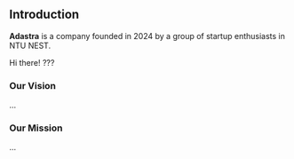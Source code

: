 ## Introduction

**Adastra** is a company founded in 2024 by a group of startup enthusiasts in NTU NEST.

 
<Callout emoji="💩">
  Hi there! ???
</Callout>

### Our Vision
...
### Our Mission
...
